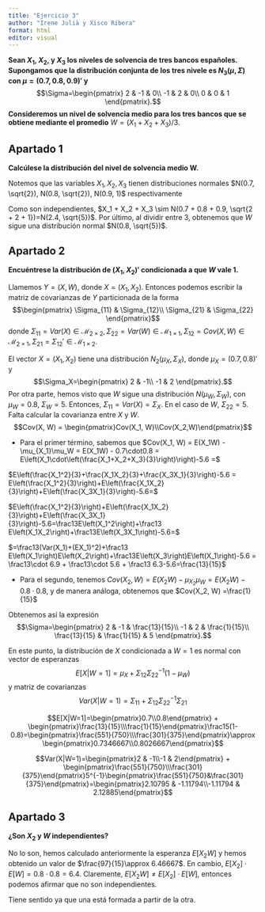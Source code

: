 ```yaml
---
title: "Ejercicio 3"
author: "Irene Julià y Xisco Ribera"
format: html
editor: visual
---
```


**Sean $X_1$, $X_2$, y $X_3$ los niveles de solvencia de tres bancos españoles. Supongamos que la distribución conjunta de los tres nivele es $N_3(\mu, \Sigma)$ con $\mu=(0.7, 0.8, 0.9)'$ y** $$\Sigma=\begin{pmatrix}
2 & -1 & 0\\
-1 & 2 & 0\\
0 & 0 & 1
\end{pmatrix}.$$ **Consideremos un nivel de solvencia medio para los tres bancos que se obtiene mediante el promedio** $W=(X_1 + X_2 + X_3)/3$.

## Apartado 1

**Calcúlese la distribución del nivel de solvencia medio W.**

Notemos que las variables $X_1, X_2, X_3$ tienen distribuciones normales $N(0.7, \sqrt{2}), N(0.8, \sqrt{2}), N(0.9, 1)$ respectivamente

Como son independientes, $X_1 + X_2 + X_3 \sim N(0.7 + 0.8 + 0.9, \sqrt{2 + 2 + 1})=N(2.4, \sqrt{5})$. Por último, al dividir entre 3, obtenemos que $W$ sigue una distribución normal $N(0.8, \sqrt{5})$.


## Apartado 2

**Encuéntrese la distribución de $(X_1, X_2)'$ condicionada a que $W$ vale 1.**

Llamemos $Y=(X, W)$, donde $X=(X_1, X_2)$. Entonces podemos escribir la matriz de covarianzas de $Y$ particionada de la forma $$\begin{pmatrix}
\Sigma_{11} & \Sigma_{12}\\
\Sigma_{21} & \Sigma_{22}
\end{pmatrix}$$ donde $\Sigma_{11} = Var(X) \in \mathcal{M}_{2\times2}, \Sigma_{22}=Var(W)\in \mathcal{M}_{1\times1}, \Sigma_{12}=Cov(X, W) \in \mathcal{M}_{2\times1}, \Sigma_{21}=\Sigma_{12}'\in \mathcal{M}_{1\times2}$.

El vector $X=(X_1, X_2)$ tiene una distribución $N_2(\mu_X, \Sigma_X)$, donde $\mu_X=(0.7, 0.8)'$ y $$\Sigma_X=\begin{pmatrix}
2 & -1\\
-1 & 2
\end{pmatrix}.$$ Por otra parte, hemos visto que $W$ sigue una distribución $N(\mu_W, \Sigma_W)$, con $\mu_W=0.8$, $\Sigma_W=5$. Entonces, $\Sigma_{11} = Var(X) = \Sigma_X$. En el caso de $W$, $\Sigma_{22} = 5$. Falta calcular la covarianza entre $X$ y $W$. $$Cov(X, W) = \begin{pmatrix}Cov(X_1, W)\\Cov(X_2,W)\end{pmatrix}$$

- Para el primer término, sabemos que $Cov(X_1, W) = E(X_1W) - \mu_{X_1}\mu_W = E(X_1W) - 0.7\cdot0.8 = E\left(X_1\cdot\left(\frac{X_1+X_2+X_3}{3}\right)\right)-5.6 =$ 

$E\left(\frac{X_1^2}{3}+\frac{X_1X_2}{3}+\frac{X_3X_1}{3}\right)-5.6 = E\left(\frac{X_1^2}{3}\right)+E\left(\frac{X_1X_2}{3}\right)+E\left(\frac{X_3X_1}{3}\right)-5.6=$

$E\left(\frac{X_1^2}{3}\right)+E\left(\frac{X_1X_2}{3}\right)+E\left(\frac{X_3X_1}{3}\right)-5.6=\frac13E\left(X_1^2\right)+\frac13 E\left(X_1X_2\right)+\frac13E\left(X_3X_1\right)-5.6=$

$=\frac13(Var(X_1)+(EX_1)^2)+\frac13 E\left(X_1\right)E\left(X_2\right)+\frac13E\left(X_3\right)E\left(X_1\right)-5.6 = \frac13\cdot 6.9 + \frac13\cdot 5.6 + \frac13 6.3-5.6=\frac{13}{15}$

- Para el segundo, tenemos $Cov(X_2, W) = E(X_2W) - \mu_{X_2}\mu_W = E(X_2W) - 0.8\cdot0.8$, y de manera análoga, obtenemos que $Cov(X_2, W) =\frac{1}{15}$

Obtenemos así la expresión $$\Sigma=\begin{pmatrix}
2 & -1 & \frac{13}{15}\\
-1 & 2 & \frac{1}{15}\\
\frac{13}{15} & \frac{1}{15} & 5
\end{pmatrix}.$$

En este punto, la distribución de $X$ condicionada a $W=1$ es normal con vector de esperanzas $$E[X|W=1]=\mu_X + \Sigma_{12}\Sigma_{22}^{-1}(1-\mu_W)$$ y matriz de covarianzas $$Var(X|W=1)=\Sigma_{11} + \Sigma_{12}\Sigma_{22}^{-1}\Sigma_{21}$$

$$E[X|W=1]=\begin{pmatrix}0.7\\0.8\end{pmatrix} + \begin{pmatrix}\frac{13}{15}\\\frac{1}{15}\end{pmatrix}\frac15(1-0.8)=\begin{pmatrix}\frac{551}{750}\\\frac{301}{375}\end{pmatrix}\approx \begin{pmatrix}0.7346667\\0.8026667\end{pmatrix}$$

$$Var(X|W=1)=\begin{pmatrix}2 & -1\\-1 & 2\end{pmatrix} + \begin{pmatrix}\frac{551}{750}\\\frac{301}{375}\end{pmatrix}5^{-1}\begin{pmatrix}\frac{551}{750}&\frac{301}{375}\end{pmatrix}=\begin{pmatrix}2.10795 & -1.11794\\-1.11794 & 2.12885\end{pmatrix}$$


## Apartado 3

**¿Son $X_2$ y $W$ independientes?**

No lo son, hemos calculado anteriormente la esperanza $E[X_2W]$ y hemos obtenido un valor de $\frac{97}{15}\approx 6.46667$. En cambio, $E[X_2]\cdot E[W] = 0.8\cdot0.8=6.4$. Claremente, $E[X_2W] \ne E[X_2]\cdot E[W]$, entonces podemos afirmar que no son independientes.

Tiene sentido ya que una está formada a partir de la otra.
